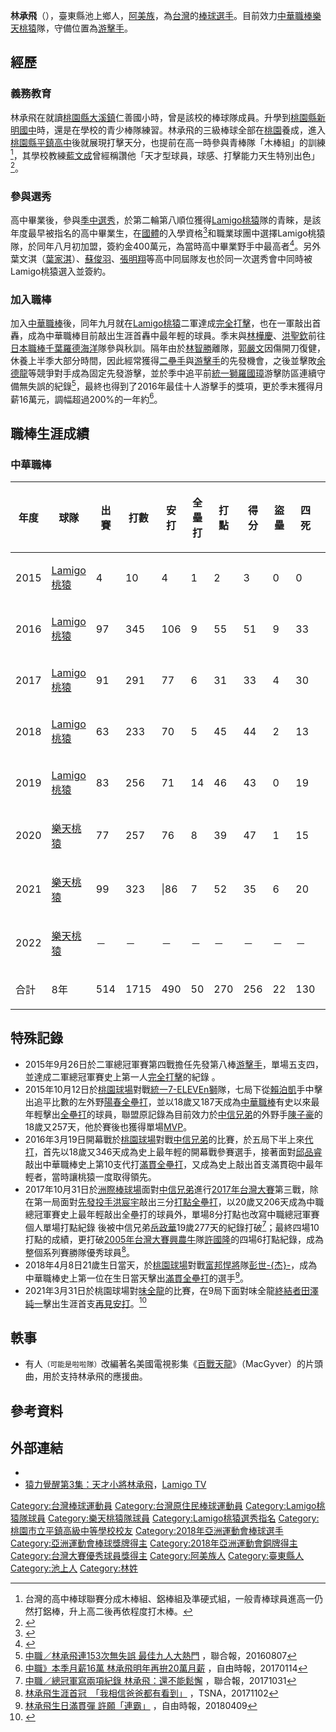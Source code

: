 {{Infobox CPBL player|
|name=林承飛|
|image=|
|width=150|
|position=游擊手|
|team=樂天桃猿|
|number=6|
|bats=右|
|throws=右|
|birthdate={{birth_date_and_age|1997|4|8|mf=y}}|
|birthplace={{TWN}}[[臺東縣|臺東縣]][[池上鄉|池上鄉]]|
|debutdate=10月7日
|debutyear=2015年
|debutteam=Lamigo桃猿
|statyear=2021年球季
|stat1label=打擊率
|stat1value=0.286
|stat2label=全壘打
|stat2value=50
|stat3label=打點
|stat3value=270
|stat4label=盜壘
|stat4value=22
|teams=<nowiki></nowiki>
*[[Lamigo桃猿|Lamigo桃猿]]（2015年8月3日－2019年12月16日）
*[[樂天桃猿|樂天桃猿]]（2019年12月17日－）
|awards=<nowiki></nowiki>
*中華職棒年度總冠軍：2017、2018、2019
*[[中華職棒最佳十人獎|中華職棒最佳十人獎]]（游擊手）：2016、2019
*[[中華職棒單月MVP|中華職棒單月MVP]]：2021/03
*[[中華職棒明星賽|中華職棒明星賽]]：2018
*[[2017年中華職棒總冠軍賽|2017年台灣大賽]]勝方優秀球員
}}

'''林承飛'''（{{bd|1997年|4月8日|||catIdx=}}），臺東縣池上鄉人，[[阿美族|阿美族]]，為[[台灣|台灣]]的[[棒球|棒球]][[运动员|選手]]。目前效力[[中華職棒|中華職棒]][[樂天桃猿|樂天桃猿]]隊，守備位置為[[游擊手|游擊手]]。

==經歷==
=== 義務教育 ===
林承飛在就讀[[桃園縣|桃園縣]][[大溪鎮|大溪鎮]]仁善國小時，曾是該校的棒球隊成員。升學到[[桃園市立新明國民中學|桃園縣新明國中]]時，還是在學校的青少棒隊練習。林承飛的三級棒球全部在[[桃園市|桃園]]養成，進入[[桃園市立平鎮高級中學|桃園縣平鎮高中]]後就展現打擊天分，也提前在高一時參與青棒隊「木棒組」的訓練<ref>台灣的高中棒球聯賽分成木棒組、鋁棒組及準硬式組，一般青棒球員進高一仍然打鋁棒，升上高二後再依程度打木棒。</ref>，其學校教練[[藍文成|藍文成]]曾經稱讚他「天才型球員，球感、打擊能力天生特別出色」<ref>{{Cite web |url=http://www.tsna.com.tw/index.php?q=node%2F38177 |title=〈高中聯賽木棒組〉天才型球員林承飛　打擊天生好調 |access-date=2021-12-30 |archive-date=2018-10-24 |archive-url=https://web.archive.org/web/20181024112921/http://www.tsna.com.tw/index.php?q=node%2F38177 |dead-url=no }}</ref>。

=== 參與選秀 ===
高中畢業後，參與[[中華職棒歷年選秀會#職棒二十六年（2015年）|季中選秀]]，於第二輪第八順位獲得[[Lamigo桃猿|Lamigo桃猿]]隊的青睞，是該年度最早被指名的高中畢業生，在[[國立體育大學|國體]]的入學資格<ref>{{Cite web |url=http://sports.ltn.com.tw/news/paper/890218 |title=選秀鎂光燈》林承飛 高中大物游擊手 |access-date=2016-04-16 |archive-date=2018-12-07 |archive-url=https://web.archive.org/web/20181207230342/http://sports.ltn.com.tw/news/paper/890218 |dead-url=no }}</ref>和職業球團中選擇Lamigo桃猿隊，於同年八月初加盟，簽約金400萬元，為當時高中畢業野手中最高者<ref>{{Cite web |url=http://www.nownews.com/n/2015/08/03/1768661 |title=中華職棒／林承飛簽約金400萬　高中野手最高 |access-date=2016-04-16 |archive-date=2016-01-23 |archive-url=https://web.archive.org/web/20160123014602/http://www.nownews.com/n/2015/08/03/1768661 |dead-url=no }}</ref>。另外葉文淇（[[葉家淇|葉家淇]]）、[[蘇俊羽|蘇俊羽]]、[[張明翔|張明翔]]等高中同屆隊友也於同一次選秀會中同時被Lamigo桃猿選入並簽約。

=== 加入職棒 ===
加入[[中華職棒|中華職棒]]後，同年九月就在[[Lamigo桃猿|Lamigo桃猿]]二軍達成[[完全打擊|完全打擊]]，也在一軍敲出首轟，成為中華職棒目前敲出生涯首轟中最年輕的球員。季末與[[林樺慶|林樺慶]]、[[洪聖欽|洪聖欽]]前往[[日本職棒|日本職棒]][[千葉羅德海洋|千葉羅德海洋]]隊參與秋訓。隔年由於[[林智勝|林智勝]]離隊，[[郭嚴文|郭嚴文]]因傷開刀復健，休養上半季大部分時間，因此經常獲得[[二壘手|二壘手]]與[[游擊手|游擊手]]的先發機會，之後並擊敗[[余德龍|余德龍]]等競爭對手成為固定先發游擊，並於季中追平前[[統一獅|統一獅]][[羅國璋|羅國璋]]游擊防區連續守備無失誤的紀錄<ref>[http://udn.com/news/story/7001/1879659 中職／林承飛連153次無失誤 最佳九人大熱門] {{Wayback|url=http://udn.com/news/story/7001/1879659 |date=20161021020141 }}，聯合報，20160807</ref>，最終也得到了2016年最佳十人游擊手的獎項，更於季末獲得月薪16萬元，調幅超過200%的一年約<ref>[http://sports.ltn.com.tw/news/breakingnews/1947438 中職》本季月薪16萬 林承飛明年再拚20萬月薪] {{Wayback|url=http://sports.ltn.com.tw/news/breakingnews/1947438 |date=20181213061754 }}，自由時報，20170114</ref>。

==職棒生涯成績==
===中華職棒===
{|Border=1 WIDTH=1000PX
|- align="center"
!年度||球隊||出賽||打數||安打||全壘打||打點||得分||盜壘||四死||三振||壘打數||雙殺打||打擊率||上壘率||長打率||整體攻擊指數
|- align="center"
|2015||[[Lamigo桃猿|Lamigo桃猿]]||4||10||4||1||2||3||0||0||2||8||0||0.400||0.364||0.800||1.164
|- align=center
|2016||[[Lamigo桃猿|Lamigo桃猿]]||97||345||106||9||55||51||9||33||82||158||4||0.307||0.362||0.458||0.820
|- align=center
|2017||[[Lamigo桃猿|Lamigo桃猿]]||91||291||77||6||31||33||4||30||64||120||6||0.265||0.330||0.412||0.742
|- align=center
|2018||[[Lamigo桃猿|Lamigo桃猿]]||63||233||70||5||45||44||2||13||64||106||5||0.300||0.331||0.455||0.786
|- align="center"
|2019||[[Lamigo桃猿|Lamigo桃猿]]||83||256||71||14||46||43||0||19||74||127||5||0.277||0.325||0.496||0.821
|- align="center"
|2020||[[樂天桃猿|樂天桃猿]]||77||257||76||8||39||47||1||15||66||119||5||0.296||0.333||0.463||0.796
|- align="center"
|2021||[[樂天桃猿|樂天桃猿]]||99||323|||86||7||52||35||6||20||86||126||10||0.266||0.304||0.390||0.694
|- align="center"
|2022||[[樂天桃猿|樂天桃猿]]||－||－||－||－||－||－||－||－||－||－||－||－||－||－
|- style="background:#B3424A;color:#FFFFFF" align="center" 
|合計||8年||514||1715||490||50||270||256||22||130||438||764||35||0.286||0.332||0.445||0.777
|}

==特殊記錄==
*2015年9月26日於二軍總冠軍賽第四戰擔任先發第八棒[[游擊手|游擊手]]，單場五支四，並達成二軍總冠軍賽史上第一人[[完全打擊|完全打擊]]的紀錄 。
*2015年10月12日於[[桃園國際棒球場|桃園球場]]對戰[[統一7-ELEVEn獅|統一7-ELEVEn獅]]隊，七局下從[[賴泊凱|賴泊凱]]手中擊出追平比數的左外野[[陽春全壘打|陽春全壘打]]，並以18歲又187天成為[[中華職棒|中華職棒]]有史以來最年輕擊出[[全壘打|全壘打]]的球員，聯盟原記錄為目前效力於[[中信兄弟|中信兄弟]]的外野手[[陳子豪|陳子豪]]的18歲又257天，他於賽後也獲得單場[[最有價值球員|MVP]]。
*2016年3月19日開幕戰於[[桃園國際棒球場|桃園球場]]對戰[[中信兄弟|中信兄弟]]的比賽，於五局下半上來[[代打|代打]]，首先以18歲又346天成為史上最年輕的開幕戰參賽選手，接著面對[[邱品睿|邱品睿]]敲出中華職棒史上第10支代打[[滿壘全壘打|滿貫全壘打]]，又成為史上敲出首支滿貫砲中最年輕者，當時讓桃猿一度取得領先。
*2017年10月31日於[[臺中市洲際棒球場|洲際棒球場]]面對[[中信兄弟|中信兄弟]]進行[[2017年中華職棒總冠軍賽|2017年台灣大賽]]第三戰，除在第一局面對[[先發投手|先發投手]][[洪宸宇|洪宸宇]]敲出三分[[打點|打點]][[全壘打|全壘打]]，以20歲又206天成為中職總冠軍賽史上最年輕敲出全壘打的球員外，單場8分打點也改寫中職總冠軍賽個人單場打點紀錄 後被中信兄弟[[岳政華|岳政華]]19歲277天的紀錄打破<ref>[http://udn.com/news/story/7001/2790224 中職／總冠軍寫兩項紀錄 林承飛：還不能鬆懈] {{Wayback|url=http://udn.com/news/story/7001/2790224 |date=20171107114408 }}，聯合報，20171031</ref>；最終四場10打點的成績，更打破[[2005年中華職棒總冠軍賽|2005年台灣大賽]][[興農牛|興農牛]]隊[[許國隆|許國隆]]的四場6打點紀錄，成為整個系列賽勝隊優秀球員<ref>[http://www.tsna.com.tw/tw/news/show.php?num=14606 林承飛生涯首冠　「我相信爸爸都有看到」] {{Wayback|url=http://www.tsna.com.tw/tw/news/show.php?num=14606 |date=20171107021808 }}，TSNA，20171102</ref>。
*2018年4月8日21歲生日當天，於[[桃園國際棒球場|桃園球場]]對戰[[富邦悍將|富邦悍將]]隊[[彭世杰|彭世-{杰}-]]，成為中華職棒史上第一位在生日當天擊出[[滿壘全壘打|滿貫全壘打]]的選手<ref>[http://sports.ltn.com.tw/news/paper/1190939 林承飛生日滿貫彈 許願「連霸」] {{Wayback|url=http://sports.ltn.com.tw/news/paper/1190939 |date=20180616030736 }}，自由時報，20180409</ref>。
*2021年3月31日於桃園球場對[[味全龍|味全龍]]的比賽，在9局下面對味全龍[[終結者_(棒球)|終結者]][[田澤純一|田澤純一]]擊出生涯首支[[再見安打|再見安打]]。<ref>{{cite news |language = zh-tw |author = 楊啟芳 |url = https://www.cna.com.tw/news/aspt/202103310400.aspx |title = 林承飛敲再見安打 桃猿逆轉勝讓田澤純一吞敗 |publisher = 中央通訊社 |pages =  |date = 2021-03-31 |accessdate = 2021-04-03 |archive-date = 2021-09-04 |archive-url = https://web.archive.org/web/20210904201620/https://www.cna.com.tw/news/aspt/202103310400.aspx |dead-url = no }}</ref>

==軼事==
* 有人<small>（可能是啦啦隊）</small>改編著名美國電視影集《[[百戰天龍|百戰天龍]]》（MacGyver）的片頭曲，用於支持林承飛的應援曲。

== 參考資料 ==
{{reflist}}

==外部連結==
{{台灣棒球維基館}}
{{中華職棒球員資料|id=A0F2|name=林承飛}}
*{{facebook|LamigoFei}}
*[https://www.youtube.com/watch?v=s4p6Dvro9bI 猿力覺醒第3集：天才小將林承飛]，[[Lamigo_TV|Lamigo TV]]
{{start box}}
{{s-awards}}
{{s-before|[[林智勝|林智勝]]<br>[[陳傑憲|陳傑憲]]}}
{{s-title|[[中華職棒最佳十人獎|中華職棒最佳十人獎]](游擊手)|2016年<br>2019年}}
{{s-after|[[陳傑憲|陳傑憲]]<br>[[李宗賢|李宗賢]]}}
{{s-before|[[林威廷|林威廷]]}}
{{s-title|[[中華職棒總冠軍賽優秀球員獎|中華職棒總冠軍賽優秀球員獎]](勝方)|2017年}}
{{s-after|[[林泓育|林泓育]]}}
{{end box}}
{{樂天桃猿隊球員名單}}
{{Lamigo桃猿2017年中華職棒總冠軍}}
{{Lamigo桃猿2018年中華職棒總冠軍}}
{{Lamigo桃猿2019年中華職棒總冠軍}}
{{2017年第一屆亞洲職棒冠軍爭霸賽}}
{{2018年第十八屆印尼雅加達亞運}}
{{秉初運動娛樂經紀}}
{{DEFAULTSORT:Lin Cheng Fei}}
[[Category:台灣棒球運動員|Category:台灣棒球運動員]]
[[Category:台灣原住民棒球運動員|Category:台灣原住民棒球運動員]]
[[Category:Lamigo桃猿隊球員|Category:Lamigo桃猿隊球員]]
[[Category:樂天桃猿隊球員|Category:樂天桃猿隊球員]]
[[Category:Lamigo桃猿選秀指名|Category:Lamigo桃猿選秀指名]]
[[Category:桃園市立平鎮高級中等學校校友|Category:桃園市立平鎮高級中等學校校友]]
[[Category:2018年亞洲運動會棒球選手|Category:2018年亞洲運動會棒球選手]]
[[Category:亞洲運動會棒球獎牌得主|Category:亞洲運動會棒球獎牌得主]]
[[Category:2018年亞洲運動會銅牌得主|Category:2018年亞洲運動會銅牌得主]]
[[Category:台灣大賽優秀球員獎得主|Category:台灣大賽優秀球員獎得主]]
[[Category:阿美族人|Category:阿美族人]]
[[Category:臺東縣人|Category:臺東縣人]]
[[Category:池上人|Category:池上人]]
[[Category:林姓|Category:林姓]]